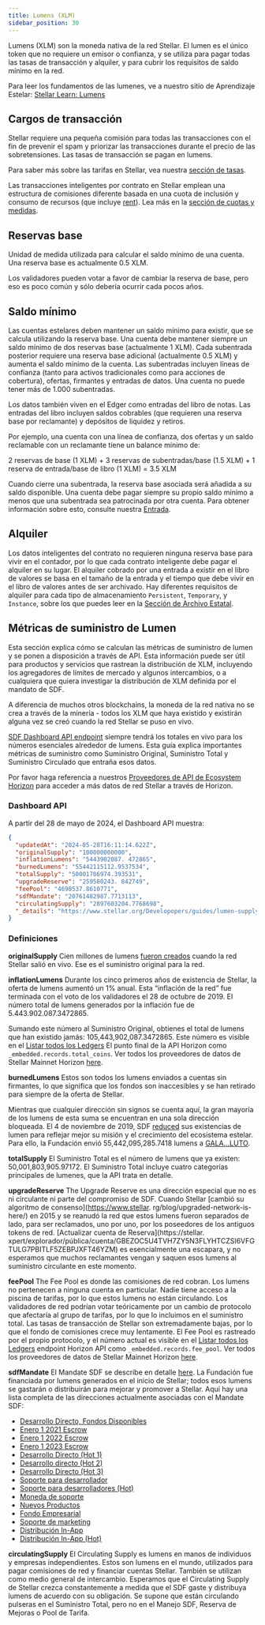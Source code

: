 ```yaml
---
title: Lumens (XLM)
sidebar_position: 30
---
```


Lumens (XLM) son la moneda nativa de la red Stellar. El lumen es el único token que no requiere un emisor o confianza, y se utiliza para pagar todas las tasas de transacción y alquiler, y para cubrir los requisitos de saldo mínimo en la red.

Para leer los fundamentos de las lumenes, ve a nuestro sitio de Aprendizaje Estelar: [Stellar Learn: Lumens](https://www.stellar.org/lumens)

## Cargos de transacción

Stellar requiere una pequeña comisión para todas las transacciones con el fin de prevenir el spam y priorizar las transacciones durante el precio de las sobretensiones. Las tasas de transacción se pagan en lumens.

Para saber más sobre las tarifas en Stellar, vea nuestra [sección de tasas](./fees-resource-limits-metering.mdx).

Las transacciones inteligentes por contrato en Stellar emplean una estructura de comisiones diferente basada en una cuota de inclusión y consumo de recursos (que incluye [rent](#rent)). Lea más en la [sección de cuotas y medidas](./fees-resource-limits-metering.mdx).

## Reservas base

Unidad de medida utilizada para calcular el saldo mínimo de una cuenta. Una reserva base es actualmente 0.5 XLM.

Los validadores pueden votar a favor de cambiar la reserva de base, pero eso es poco común y sólo debería ocurrir cada pocos años.

## Saldo mínimo

Las cuentas estelares deben mantener un saldo mínimo para existir, que se calcula utilizando la reserva base. Una cuenta debe mantener siempre un saldo mínimo de dos reservas base (actualmente 1 XLM). Cada subentrada posterior requiere una reserva base adicional (actualmente 0.5 XLM) y aumenta el saldo mínimo de la cuenta. Las subentradas incluyen líneas de confianza (tanto para activos tradicionales como para acciones de cobertura), ofertas, firmantes y entradas de datos. Una cuenta no puede tener más de 1.000 subentradas.

Los datos también viven en el Edger como entradas del libro de notas. Las entradas del libro incluyen saldos cobrables (que requieren una reserva base por reclamante) y depósitos de liquidez y retiros.

Por ejemplo, una cuenta con una línea de confianza, dos ofertas y un saldo reclamable con un reclamante tiene un balance mínimo de:

2 reservas de base (1 XLM) + 3 reservas de subentradas/base (1.5 XLM) + 1 reserva de entrada/base de libro (1 XLM) = 3.5 XLM

Cuando cierre una subentrada, la reserva base asociada será añadida a su saldo disponible. Una cuenta debe pagar siempre su propio saldo mínimo a menos que una subentrada sea patrocinada por otra cuenta. Para obtener información sobre esto, consulte nuestra [Entrada](../encyclopedia/transactions-specialized/sponsored-reserves.mdx).

## Alquiler

Los datos inteligentes del contrato no requieren ninguna reserva base para vivir en el contador, por lo que cada contrato inteligente debe pagar el alquiler en su lugar. El alquiler cobrado por una entrada a existir en el libro de valores se basa en el tamaño de la entrada y el tiempo que debe vivir en el libro de valores antes de ser archivado. Hay diferentes requisitos de alquiler para cada tipo de almacenamiento `Persistent`, `Temporary`, y `Instance`, sobre los que puedes leer en la [Sección de Archivo Estatal](../encyclopedia/storage/state-archival.mdx).

## Métricas de suministro de Lumen


Esta sección explica cómo se calculan las métricas de suministro de lumen y se ponen a disposición a través de API. Esta información puede ser útil para productos y servicios que rastrean la distribución de XLM, incluyendo los agregadores de límites de mercado y algunos intercambios, o a cualquiera que quiera investigar la distribución de XLM definida por el mandato de SDF.

A diferencia de muchos otros blockchains, la moneda de la red nativa no se crea a través de la minería - todos los XLM que haya existido y existirán alguna vez se creó cuando la red Stellar se puso en vivo.

[SDF Dashboard API endpoint](https://dashboard.stellar.org/api/v2/lumens) siempre tendrá los totales en vivo para los números esenciales alrededor de lumens. Esta guía explica importantes métricas de suministro como Suministro Original, Suministro Total y Suministro Circulado que entraña esos datos.

Por favor haga referencia a nuestros [Proveedores de API de Ecosystem Horizon](../../data/horizon/parallon-providers.mdx) para acceder a más datos de red Stellar a través de Horizon.

### Dashboard API

A partir del 28 de mayo de 2024, el Dashboard API muestra:

<CodeExample>

```json
{
  "updatedAt": "2024-05-28T16:11:14.622Z",
  "originalSupply": "100000000000",
  "inflationLumens": "5443902087. 472865",
  "burnedLumens": "55442115112.9537534",
  "totalSupply": "50001786974.393531",
  "upgradeReserve": "259580243. 842749",
  "feePool": "4690537.8610771",
  "sdfMandate": "20761482987.7713113",
  "circulatingSupply": "2897603204.7768698",
  "_details": "https://www.stellar.org/Developopers/guides/lumen-supply-metrics.html"
}
```

</CodeExample>

### Definiciones

**originalSupply** Cien millones de lumens [fueron creados](https://stellar.expert/explorer/public/ledger/2) cuando la red Stellar salió en vivo. Ese es el suministro original para la red.

**inflationLumens** Durante los cinco primeros años de existencia de Stellar, la oferta de lumens aumentó un 1% anual. Esta “inflación de la red” fue terminada con el voto de los validadores el 28 de octubre de 2019. El número total de lumens generados por la inflación fue de 5.443.902.087.3472865.

Sumando este número al Suministro Original, obtienes el total de lumens que han existido jamás: 105,443,902,087.3472865. Este número es visible en el [Listar todos los Ledgers](../../data/horizon/api-reference/list-all-ledgers.api.mdx) El punto final de la API Horizon como `_embedded.records.total_coins`. Ver todos los proveedores de datos de Stellar Mainnet Horizon [here](../../data/horizon/horizon/electron-providers.mdx).

**burnedLumens** Estos son todos los lumens enviados a cuentas sin firmantes, lo que significa que los fondos son inaccesibles y se han retirado para siempre de la oferta de Stellar.

Mientras que cualquier dirección sin signos se cuenta aquí, la gran mayoría de los lumens de esta suma se encuentran en una sola dirección bloqueada. El 4 de noviembre de 2019, SDF [reduced](https://www.stellar.org/blog/sdfs-next-steps/) sus existencias de lumen para reflejar mejor su misión y el crecimiento del ecosistema estelar. Para ello, la Fundación envió 55,442,095,285.7418 lumens a [GALA…LUTO](https://stellar.expert/explorer/public/account/GALAXYVOIDAOPZTDLHILAJQKCVFMD4IKLXLSZV5YHO7VY74IWZILUTO).

**totalSupply** El Suministro Total es el número de lumens que ya existen: 50,001,803,905.97172. El Suministro Total incluye cuatro categorías principales de lumenes, que la API trata en detalle.

**upgradeReserve** The Upgrade Reserve es una dirección especial que no es ni circulante ni parte del compromiso de SDF. Cuando Stellar [cambió su algoritmo de consenso](https://www.stellar. rg/blog/upgraded-network-is-here/) en 2015 y se reanudó la red que estos lumens fueron separados de lado, para ser reclamados, uno por uno, por los poseedores de los antiguos tokens de red. [Actualizar cuenta de Reserva](https://stellar. xpert/explorador/pública/cuenta/GBEZOC5U4TVH7ZY5N3FLYHTCZSI6VFGTULG7PBITLF5ZEBPJXFT46YZM) es esencialmente una escapara, y no esperamos que muchos reclamantes vengan y saquen esos lumens al suministro circulante en este momento.

**feePool** The Fee Pool es donde las comisiones de red cobran. Los lumens no pertenecen a ninguna cuenta en particular. Nadie tiene acceso a la piscina de tarifas, por lo que estos lumens no están circulando. Los validadores de red podrían votar teóricamente por un cambio de protocolo que afectaría al grupo de tarifas, por lo que lo incluimos en el suministro total. Las tasas de transacción de Stellar son extremadamente bajas, por lo que el fondo de comisiones crece muy lentamente. El Fee Pool es rastreado por el propio protocolo, y el número actual es visible en el [Listar todos los Ledgers](../../data/horizon/api-reference/list-all-ledgers.api.mdx) endpoint Horizon API como `_embedded.records.fee_pool`. Ver todos los proveedores de datos de Stellar Mainnet Horizon [here](../../data/horizon/horizon/electron-providers.mdx).

**sdfMandate** El Mandate SDF se describe en detalle [here](https://www.stellar.org/foundation/obligatorio). La Fundación fue financiada por lumens generados en el inicio de Stellar; todos esos lumens se gastarán o distribuirán para mejorar y promover a Stellar. Aquí hay una lista completa de las direcciones actualmente asociadas con el Mandate SDF:

- [Desarrollo Directo, Fondos Disponibles](https://stellar.expert/explorer/public/account/GB6NVEN5HSUBKMYCE5ZOWSK5K23TBWRUQLZY3KNMXUZ3AQ2ESC4MY4AQ)
- [Enero 1 2021 Escrow](https://stellar.expert/explorer/public/account/GBA6XT7YBQOERXT656T74LYUVJ6MEIOC5EUETGAQNHQHEPUFPKCW5GYM)
- [Enero 1 2022 Escrow](https://stellar.expert/explorer/public/account/GD2D6JG6D3V52ZMPIYSVHYFKVNIMXGYVLYJQ3HYHG5YDPGJ3DCRGPLTP)
- [Enero 1 2023 Escrow](https://stellar.expert/explorer/public/account/GA2VRL65L3ZFEDDJ357RGI3MAOKPJZ2Z3IJTPSC24I4KDTNFSVEQURRA)
- [Desarrollo Directo (Hot 1)](https://stellar.expert/explorer/public/account/GCEZYB47RSSR6RMHQDTBWL4L6RY5CY2SPJU3QHP3YPB6ALPVRLPN7OQ)
- [Desarrollo directo (Hot 2)](https://stellar.expert/explorer/public/account/GATL3ETTZ3XDGFXX2ELPIKCZL7S5D2HY3VK4T7LRPD6DW5JOLAEZSZBA)
- [Desarrollo Directo (Hot 3)](https://stellar.expert/explorer/public/account/GCVLWV5B3L3YE6DSCCMHLCK7QIB365NYOLQLW3ZKHI5XINNMRLJ6YHVX)
- [Soporte para desarrollador](https://stellar.expert/explorer/public/account/GCVJDBALC2RQFLD2HYGQGWNFZBCOD2CPOTN3LE7FWRZ44H2WRAVZLFCU)
- [Soporte para desarrolladores (Hot)](https://stellar.expert/explorer/public/account/GCKJZ2YVECFGLUDJ5T7NZMJPPWERBNYHCXT2MZPXKELFHUSYQR5TVHJQ)
- [Moneda de soporte](https://stellar.expert/explorer/public/account/GAMGGUQKJ637ILVDOSCT5X7HYSZDUPGXSUW67B2UKMG2HEN5TPWN3LQ)
- [Nuevos Productos](https://stellar.expert/explorer/public/account/GCPWKVQNLDPD4RNP5CAXME4BEDTKSSYR4MMEL4KG65NEGCOGNJW7QI2)
- [Fondo Empresarial](https://stellar.expert/explorer/public/account/GDUY7J7A33TQWOSOQGDO776GLM3UQERL4J3SPT56F6YS4ID7MLDERI4)
- [Soporte de marketing](https://stellar.expert/explorer/public/account/GBEVKAYIPWC5AQT6D4N7FC3XGKRRBMPCAMTO3QZWMHACLHTMAHAM2TP)
- [Distribución In-App](https://stellar.expert/explorer/public/account/GDKIJJIKXLOM2NRMPNQZUYK24ZPVFC6426GZAEP3KUK6KEJLACCWNMX)
- [Distribución In-App (Hot)](https://stellar.expert/explorer/public/account/GAX3BRBNB5WTJ2GNEFH7A4CZKT2FORYABDDBZR5FIIT3P7FLS2EFOZZZ)

**circulatingSupply** El Circulating Supply es lumens en manos de individuos y empresas independientes. Estos son lumens en el mundo, utilizados para pagar comisiones de red y financiar cuentas Stellar. También se utilizan como medio general de intercambio. Esperamos que el Circulating Supply de Stellar crezca constantemente a medida que el SDF gaste y distribuya lumens de acuerdo con su obligación. Se supone que están circulando pulseras en el Suministro Total, pero no en el Manejo SDF, Reserva de Mejoras o Pool de Tarifa.
